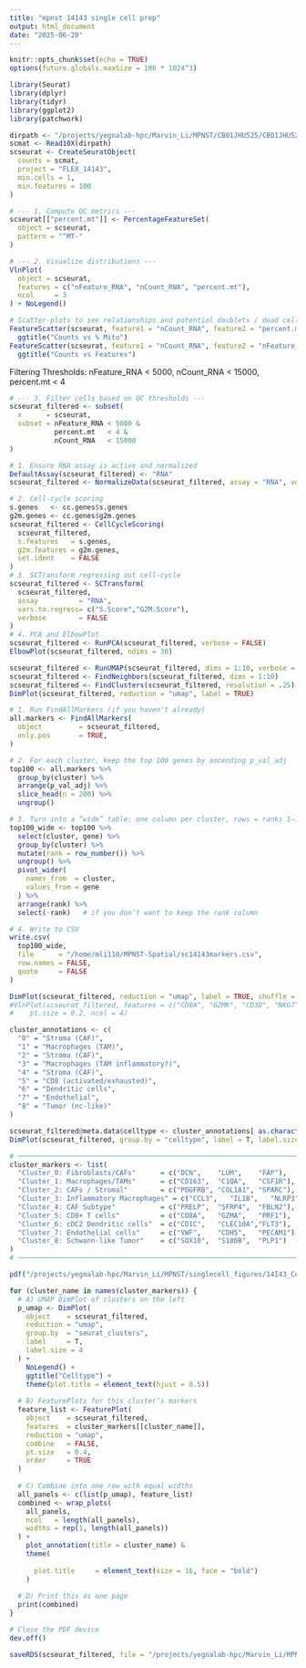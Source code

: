 ```yaml
---
title: "mpnst 14143 single cell prep"
output: html_document
date: "2025-06-20"
---
```


```r
knitr::opts_chunk$set(echo = TRUE)
options(future.globals.maxSize = 100 * 1024^3)
```

```r
library(Seurat)
library(dplyr)
library(tidyr)
library(ggplot2)
library(patchwork)
```

```r
dirpath <- "/projects/yegnalab-hpc/Marvin_Li/MPNST/CB01JHU525/CB01JHU525_000_analysis/cellranger/FLEX_14143/outs/per_sample_outs/FLEX_14143/count/sample_filtered_feature_bc_matrix/"
scmat <- Read10X(dirpath)
scseurat <- CreateSeuratObject(
  counts = scmat,
  project = "FLEX_14143",
  min.cells = 1,
  min.features = 100
)
```

```r
# --- 1. Compute QC metrics ---
scseurat[["percent.mt"]] <- PercentageFeatureSet(
  object = scseurat,
  pattern = "^MT-"
)

# --- 2. Visualize distributions ---
VlnPlot(
  object = scseurat,
  features = c("nFeature_RNA", "nCount_RNA", "percent.mt"),
  ncol     = 3
) + NoLegend()

# Scatter‐plots to see relationships and potential doublets / dead cells
FeatureScatter(scseurat, feature1 = "nCount_RNA", feature2 = "percent.mt") +
  ggtitle("Counts vs % Mito")
FeatureScatter(scseurat, feature1 = "nCount_RNA", feature2 = "nFeature_RNA") +
  ggtitle("Counts vs Features")
```



Filtering Thresholds: nFeature_RNA < 5000, nCount_RNA < 15000, percent.mt < 4
```r
# --- 3. Filter cells based on QC thresholds ---
scseurat_filtered <- subset(
  x      = scseurat,
  subset = nFeature_RNA < 5000 & 
           percent.mt   < 4 &
           nCount_RNA   < 15000
)
```

```r
# 1. Ensure RNA assay is active and normalized
DefaultAssay(scseurat_filtered) <- "RNA"
scseurat_filtered <- NormalizeData(scseurat_filtered, assay = "RNA", verbose = FALSE)

# 2. Cell-cycle scoring
s.genes   <- cc.genes$s.genes
g2m.genes <- cc.genes$g2m.genes
scseurat_filtered <- CellCycleScoring(
  scseurat_filtered,
  s.features   = s.genes,
  g2m.features = g2m.genes,
  set.ident    = FALSE
)
# 3. SCTransform regressing out cell-cycle
scseurat_filtered <- SCTransform(
  scseurat_filtered,
  assay          = "RNA",
  vars.to.regress= c("S.Score","G2M.Score"),
  verbose        = FALSE
)
# 4. PCA and ElbowPlot
scseurat_filtered <- RunPCA(scseurat_filtered, verbose = FALSE)
ElbowPlot(scseurat_filtered, ndims = 30)

```


```r
scseurat_filtered <- RunUMAP(scseurat_filtered, dims = 1:10, verbose = FALSE)
scseurat_filtered <- FindNeighbors(scseurat_filtered, dims = 1:10)
scseurat_filtered <- FindClusters(scseurat_filtered, resolution = .25)
DimPlot(scseurat_filtered, reduction = "umap", label = TRUE)
```

```r
# 1. Run FindAllMarkers (if you haven't already)
all.markers <- FindAllMarkers(
  object         = scseurat_filtered,
  only.pos       = TRUE,
)

# 2. For each cluster, keep the top 100 genes by ascending p_val_adj
top100 <- all.markers %>%
  group_by(cluster) %>%
  arrange(p_val_adj) %>%
  slice_head(n = 200) %>%
  ungroup()

# 3. Turn into a “wide” table: one column per cluster, rows = ranks 1–100
top100_wide <- top100 %>%
  select(cluster, gene) %>%
  group_by(cluster) %>%
  mutate(rank = row_number()) %>%
  ungroup() %>%
  pivot_wider(
    names_from  = cluster,
    values_from = gene
  ) %>%
  arrange(rank) %>%
  select(-rank)   # if you don’t want to keep the rank column

# 4. Write to CSV
write.csv(
  top100_wide,
  file      = "/home/mli110/MPNST-Spatial/sc14143markers.csv",
  row.names = FALSE,
  quote     = FALSE
)
```

```r
DimPlot(scseurat_filtered, reduction = "umap", label = TRUE, shuffle = T)
#VlnPlot(scseurat_filtered, features = c("CD8A", "GZMK", "CD3D", "NKG7", "NCAM1", "TYROBP", "FCGR3A", "CD4", "CLEC10A", "CLEC9A", #"CD74", "CD163"),
#    pt.size = 0.2, ncol = 4)

```

```r
cluster_annotations <- c(
  "0" = "Stroma (CAF)",
  "1" = "Macrophages (TAM)",
  "2" = "Stroma (CAF)",
  "3" = "Macrophages (TAM inflammatory?)",
  "4" = "Stroma (CAF)",
  "5" = "CD8 (activated/exhausted)",
  "6" = "Dendritic cells",
  "7" = "Endothelial",
  "8" = "Tumor (nc-like)"
)

scseurat_filtered@meta.data$celltype <- cluster_annotations[ as.character(scseurat_filtered@meta.data$seurat_clusters) ]
DimPlot(scseurat_filtered, group.by = "celltype", label = T, label.size = 3, repel = T)
```

```r
# ─────────────────────────────────────────────────────────────────────────────
cluster_markers <- list(
  "Cluster_0: Fibroblasts/CAFs"      = c("DCN",    "LUM",    "FAP"),
  "Cluster_1: Macrophages/TAMs"      = c("CD163",  "C1QA",   "CSF1R"),
  "Cluster_2: CAFs / Stromal"        = c("PDGFRB", "COL1A1", "SPARC"),
  "Cluster_3: Inflammatory Macrophages" = c("CCL3",   "IL1B",   "NLRP3"),
  "Cluster_4: CAF Subtype"           = c("PRELP",  "SFRP4",  "FBLN2"),
  "Cluster_5: CD8+ T cells"          = c("CD8A",   "GZMA",   "PRF1"),
  "Cluster_6: cDC2 Dendritic cells"  = c("CD1C",   "CLEC10A","FLT3"),
  "Cluster_7: Endothelial cells"     = c("VWF",    "CDH5",   "PECAM1"),
  "Cluster_8: Schwann-like Tumor"    = c("SOX10",  "S100B",  "PLP1")
)
# ─────────────────────────────────────────────────────────────────────────────

pdf("/projects/yegnalab-hpc/Marvin_Li/MPNST/singlecell_figures/14143_Celltype_FeaturePlots.pdf", width = 20, height = 6)

for (cluster_name in names(cluster_markers)) {
  # A) UMAP DimPlot of clusters on the left
  p_umap <- DimPlot(
    object    = scseurat_filtered,
    reduction = "umap",
    group.by  = "seurat_clusters",
    label     = T,
    label.size = 4
  ) +
    NoLegend() +
    ggtitle("Celltype") +
    theme(plot.title = element_text(hjust = 0.5))
  
  # B) FeaturePlots for this cluster’s markers
  feature_list <- FeaturePlot(
    object    = scseurat_filtered,
    features  = cluster_markers[[cluster_name]],
    reduction = "umap",
    combine   = FALSE,
    pt.size   = 0.4,
    order     = TRUE
  )
  
  # C) Combine into one row with equal widths
  all_panels <- c(list(p_umap), feature_list)
  combined <- wrap_plots(
    all_panels,
    ncol   = length(all_panels),
    widths = rep(1, length(all_panels))
  ) +
    plot_annotation(title = cluster_name) &
    theme(
      
      plot.title     = element_text(size = 16, face = "bold")
    )
  
  # D) Print this as one page
  print(combined)
}

# Close the PDF device
dev.off()
```

```r
saveRDS(scseurat_filtered, file = "/projects/yegnalab-hpc/Marvin_Li/MPNST/MPNST singlecell rds objects/filtered_14143.RDS")
```